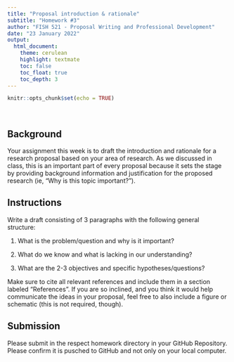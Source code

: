 ```yaml
---
title: "Proposal introduction & rationale"
subtitle: "Homework #3"
author: "FISH 521 - Proposal Writing and Professional Development"
date: "23 January 2022"
output:
  html_document:
    theme: cerulean
    highlight: textmate
    toc: false
    toc_float: true
    toc_depth: 3
---
```


```r
knitr::opts_chunk$set(echo = TRUE)
```

<br>

## Background

Your assignment this week is to draft the introduction and rationale for a research proposal based on your area of research. As we discussed in class, this is an important part of every proposal because it sets the stage by providing background information and justification for the proposed research (ie, "Why is this topic important?").

## Instructions

Write a draft consisting of 3 paragraphs with the following general structure:

1) What is the problem/question and why is it important?

2) What do we know and what is lacking in our understanding?

3) What are the 2-3 objectives and specific hypotheses/questions?

Make sure to cite all relevant references and include them in a section labeled "References". If you are so inclined, and you think it would help communicate the ideas in your proposal, feel free to also include a figure or schematic (this is not required, though).

## Submission

Please submit in the respect homework directory in your GitHub Repository. Please confirm it is pusched to GitHub and not only on your local computer. 